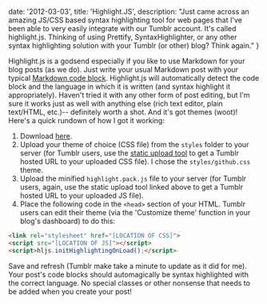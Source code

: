 
  date: '2012-03-03',
  title: 'Highlight.JS',
  description:
    "Just came across an amazing JS/CSS based syntax highlighting tool for web pages that I've been able to very easily integrate with our Tumblr account. It's called highlight.js. Thinking of using Prettify, SyntaxHighlighter, or any other syntax highlighting solution with your Tumblr (or other) blog? Think again."
}


Highlight.js is a godsend especially if you like to use Markdown for your blog posts (as we do). Just write your usual Markdown post with your typical [Markdown code block](http://daringfireball.net/projects/markdown/syntax#precode). Highlight.js will automatically detect the code block and the language in which it is written (and syntax highlight it appropriately). Haven't tried it with any other form of post editing, but I'm sure it works just as well with anything else (rich text editor, plain text/HTML, etc.)-- definitely worth a shot. And it's got themes (woot)! Here's a quick rundown of how I got it working:

1. Download [here](http://softwaremaniacs.org/soft/highlight/en/download/).
2. Upload your theme of choice (CSS file) from the `styles` folder to your server (for Tumblr users, use the [static upload tool](http://www.tumblr.com/themes/upload_static_file) to get a Tumblr hosted URL to your uploaded CSS file). I chose the `styles/github.css` theme.
3. Upload the minified `highlight.pack.js` file to your server (for Tumblr users, again, use the static upload tool linked above to get a Tumblr hosted URL to your uploaded JS file).
4. Place the following code in the `<head>` section of your HTML. Tumblr users can edit their theme (via the 'Customize theme' function in your blog's dashboard) to do this:

```html
<link rel="stylesheet" href="[LOCATION OF CSS]">
<script src="[LOCATION OF JS]"></script>
<script>hljs.initHighlightingOnLoad();</script>
```

Save and refresh (Tumblr make take a minute to update as it did for me). Your post's code blocks should automagically be syntax highlighted with the correct language. No special classes or other nonsense that needs to be added when you create your post!
